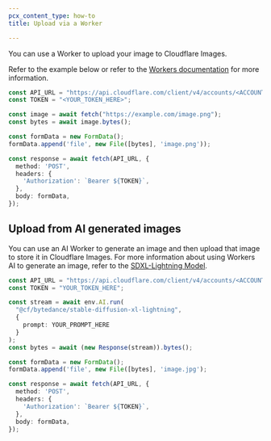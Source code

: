 ```yaml
---
pcx_content_type: how-to
title: Upload via a Worker

---
```


You can use a Worker to upload your image to Cloudflare Images.

Refer to the example below or refer to the [Workers documentation](/workers/) for more information.

```ts
const API_URL = "https://api.cloudflare.com/client/v4/accounts/<ACCOUNT_ID>/images/v1";
const TOKEN = "<YOUR_TOKEN_HERE>";

const image = await fetch("https://example.com/image.png");
const bytes = await image.bytes();

const formData = new FormData();
formData.append('file', new File([bytes], 'image.png'));

const response = await fetch(API_URL, {
  method: 'POST',
  headers: {
    'Authorization': `Bearer ${TOKEN}`,
  },
  body: formData,
});
```

## Upload from AI generated images

You can use an AI Worker to generate an image and then upload that image to store it in Cloudflare Images. For more information about using Workers AI to generate an image, refer to the [SDXL-Lightning Model](https://developers.cloudflare.com/workers-ai/models/stable-diffusion-xl-lightning).

```ts
const API_URL = "https://api.cloudflare.com/client/v4/accounts/<ACCOUNT_ID>/images/v1";
const TOKEN = "YOUR_TOKEN_HERE";

const stream = await env.AI.run(
  "@cf/bytedance/stable-diffusion-xl-lightning",
  {
    prompt: YOUR_PROMPT_HERE
  }
);
const bytes = await (new Response(stream)).bytes();

const formData = new FormData();
formData.append('file', new File([bytes], 'image.jpg');

const response = await fetch(API_URL, {
  method: 'POST',
  headers: {
    'Authorization': `Bearer ${TOKEN}`,
  },
  body: formData,
});
```